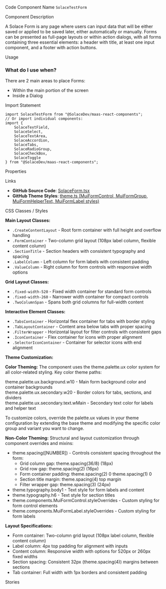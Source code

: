 
<Meta of={SolaceFormStories} />

<Title>Solace Form</Title>

<Description of={SolaceFormStories} />

<Subtitle>Code Component Name</Subtitle>
`SolaceTestForm`

<Subtitle>Component Description</Subtitle>

A Solace Form is any page where users can input data that will be either saved or applied to be saved later, either automatically or manually. Forms can be presented as full-page layouts or within action dialogs, with all forms containing three essential elements: a header with title, at least one input component, and a footer with action buttons.

<Subtitle>Usage</Subtitle>

### What do I use when?

There are 2 main areas to place Forms:

- Within the main portion of the screen
- Inside a Dialog

<Subtitle>Import Statement</Subtitle>

```tsx
import SolaceTestForm from "@SolaceDev/maas-react-components";
// Or import individual components:
import {
	SolaceTextField,
	SolaceSelect,
	SolaceTextArea,
	SolaceAccordion,
	SolaceTabs,
	SolaceRadioGroup,
	SolaceCheckBox,
	SolaceToggle
} from "@SolaceDev/maas-react-components";
```

<Subtitle>Properties</Subtitle>

<ArgTypes of={SolaceFormStories} />

<Subtitle>Links</Subtitle>

- **GitHub Source Code**: [SolaceForm.tsx](https://github.com/SolaceDev/maas-react-components/blob/main/src/components/SolaceForm.tsx)
- **GitHub Theme Styles**: <a href="https://github.com/SolaceDev/maas-react-components/blob/main/src/resources/theme.ts#:~:text=MuiFormControl%3A%20%7B" target="_blank">theme.ts (MuiFormControl, MuiFormGroup, MuiFormHelperText, MuiFormLabel styles)</a>

<Subtitle>CSS Classes / Styles</Subtitle>

**Main Layout Classes:**

- `.CreateContentLayout` - Root form container with full height and overflow handling
- `.FormContainer` - Two-column grid layout (108px label column, flexible content column)
- `.SectionTitle` - Section headers with consistent typography and spacing
- `.LabelColumn` - Left column for form labels with consistent padding
- `.ValueColumn` - Right column for form controls with responsive width options

**Grid Layout Classes:**

- `.fixed-width-520` - Fixed width container for standard form controls
- `.fixed-width-260` - Narrower width container for compact controls
- `.TwoColumnSpan` - Spans both grid columns for full-width content

**Interactive Element Classes:**

- `.TabsContainer` - Horizontal flex container for tabs with border styling
- `.TabLayoutContainer` - Content area below tabs with proper spacing
- `.FilterWrapper` - Horizontal layout for filter controls with consistent gaps
- `.IconContainer` - Flex container for icons with proper alignment
- `.SelectorIconContainer` - Container for selector icons with end alignment

**Theme Customization:**

**Color Theming:**
The component uses the theme.palette.ux color system for all color-related styling. Key color theme paths:

<div style={{ display: "flex", alignItems: "center", margin: "8px 0" }}>
	<div
		style={{
			width: "16px",
			height: "16px",
			backgroundColor: "#F5F5F5",
			border: "1px solid rgba(0,0,0,0.2)",
			borderRadius: "3px",
			marginRight: "8px"
		}}
	></div>
	<span>theme.palette.ux.background.w10 - Main form background color and container backgrounds</span>
</div>
<div style={{ display: "flex", alignItems: "center", margin: "8px 0" }}>
	<div
		style={{
			width: "16px",
			height: "16px",
			backgroundColor: "#E0E0E0",
			border: "1px solid rgba(0,0,0,0.2)",
			borderRadius: "3px",
			marginRight: "8px"
		}}
	></div>
	<span>theme.palette.ux.secondary.w20 - Border colors for tabs, sections, and dividers</span>
</div>
<div style={{ display: "flex", alignItems: "center", margin: "8px 0" }}>
	<div
		style={{
			width: "16px",
			height: "16px",
			backgroundColor: "#666666",
			border: "1px solid rgba(0,0,0,0.2)",
			borderRadius: "3px",
			marginRight: "8px"
		}}
	></div>
	<span>theme.palette.ux.secondary.text.wMain - Secondary text color for labels and helper text</span>
</div>

To customize colors, override the palette.ux values in your theme configuration by extending the base theme and modifying the specific color group and variant you want to change.

**Non-Color Theming:**
Structural and layout customization through component overrides and mixins:

- theme.spacing([NUMBER]) - Controls consistent spacing throughout the form:
  - Grid column gap: theme.spacing(36/8) (18px)
  - Grid row gap: theme.spacing(2) (16px)
  - Form container padding: theme.spacing(2) 0 theme.spacing(1) 0
  - Section title margin: theme.spacing(4) top margin
  - Filter wrapper gap: theme.spacing(3) (24px)
- theme.typography.body1 - Text style for form labels and content
- theme.typography.h6 - Text style for section titles
- theme.components.MuiFormControl.styleOverrides - Custom styling for form control elements
- theme.components.MuiFormLabel.styleOverrides - Custom styling for form labels

**Layout Specifications:**

- Form container: Two-column grid layout (108px label column, flexible content column)
- Label column: 4px top padding for alignment with inputs
- Content column: Responsive width with options for 520px or 260px fixed widths
- Section spacing: Consistent 32px (theme.spacing(4)) margins between sections
- Tab container: Full width with 1px borders and consistent padding

<Subtitle>Stories</Subtitle>

<CustomStories />
